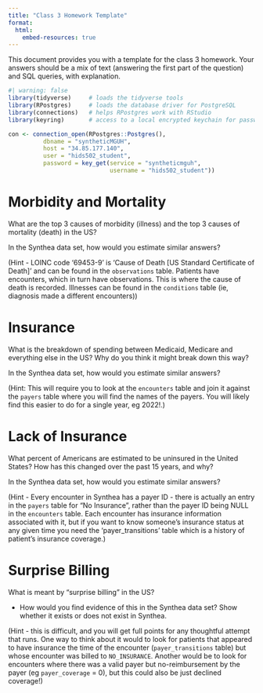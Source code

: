 ```yaml
---
title: "Class 3 Homework Template"
format: 
  html:
    embed-resources: true
---
```


This document provides you with a template for the class 3 homework. Your answers should be a mix of text (answering the first part of the question) and SQL queries, with explanation.

```r
#| warning: false
library(tidyverse)     # loads the tidyverse tools
library(RPostgres)     # loads the database driver for PostgreSQL
library(connections)   # helps RPostgres work with RStudio
library(keyring)       # access to a local encrypted keychain for passwords

con <- connection_open(RPostgres::Postgres(),
          dbname = "syntheticMGUH",
          host = "34.85.177.140",
          user = "hids502_student",
          password = key_get(service = "syntheticmguh", 
                             username = "hids502_student"))
```

# Morbidity and Mortality

What are the top 3 causes of morbidity (illness) and the top 3 causes of mortality (death) in the US? 

In the Synthea data set, how would you estimate similar answers? 

(Hint - LOINC code '69453-9' is 'Cause of Death [US Standard Certificate of Death]' and can be found in the `observations` table. Patients have encounters, which in turn have observations. This is where the cause of death is recorded. Illnesses can be found in the `conditions` table (ie, diagnosis made a different encounters))


# Insurance

What is the breakdown of spending between Medicaid, Medicare and everything else in the US? Why do you think it might break down this way? 

In the Synthea data set, how would you estimate similar answers?

(Hint: This will require you to look at the `encounters` table and join it against the `payers` table where you will find the names of the payers. You will likely find this easier to do for a single year, eg 2022!.)

# Lack of Insurance

What percent of Americans are estimated to be uninsured in the United States? How has this changed over the past 15 years, and why?

In the Synthea data set, how would you estimate similar answers?

(Hint - Every encounter in Synthea has a payer ID - there is actually an entry in the `payers` table for "No Insurance", rather than the payer ID being NULL in the `encounters` table. Each encounter has insurance information associated with it, but if you want to know someone's insurance status at any given time you need the 'payer_transitions' table which is a history of patient's insurance coverage.)


# Surprise Billing

What is meant by "surprise billing" in the US? 

* How would you find evidence of this in the Synthea data set? Show whether it exists or does not exist in Synthea. 

(Hint - this is difficult, and you will get full points for any thoughtful attempt that runs. One way to think about it would to look for patients that appeared to have insurance the time of the encounter (`payer_transitions` table) but whose encounter was billed to `NO_INSURANCE`. Another would be to look for encounters where there was a valid payer but no-reimbursement by the payer (eg `payer_coverage` = 0), but this could also be just declined coverage!)